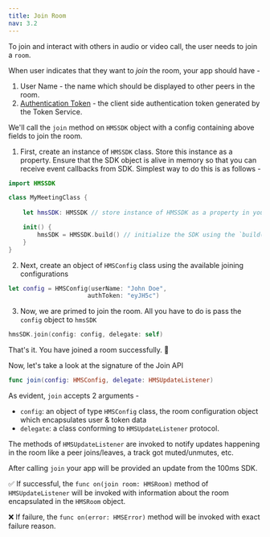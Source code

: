 ---
title: Join Room
nav: 3.2
---

To join and interact with others in audio or video call, the user needs to join a `room`.

When user indicates that they want to _join_ the room, your app should have -

1. User Name - the name which should be displayed to other peers in the room.
2. [Authentication Token](../guides/token) - the client side authentication token generated by the Token Service.

We'll call the `join` method on `HMSSDK` object with a config containing above fields to join the room.

1. First, create an instance of `HMSSDK` class. Store this instance as a property. Ensure that the SDK object is alive in memory so that you can receive event callbacks from SDK. Simplest way to do this is as follows -
```swift
import HMSSDK

class MyMeetingClass {
    
    let hmsSDK: HMSSDK // store instance of HMSSDK as a property in your class

    init() {
        hmsSDK = HMSSDK.build() // initialize the SDK using the `build()` class function
    }
}
```

2. Next, create an object of `HMSConfig` class using the available joining configurations
```swift
let config = HMSConfig(userName: "John Doe",
                      authToken: "eyJH5c")
```

3. Now, we are primed to join the room. All you have to do is pass the `config` object to `hmsSDK`
```swift
hmsSDK.join(config: config, delegate: self)
```

That's it. You have joined a room successfully. 🥳

Now, let's take a look at the signature of the Join API
```swift
func join(config: HMSConfig, delegate: HMSUpdateListener)
```
As evident, `join` accepts 2 arguments - 
- `config`: an object of type `HMSConfig` class, the room configuration object which encapsulates user & token data
- `delegate`: a class conforming to `HMSUpdateListener` protocol. 

The methods of `HMSUpdateListener` are invoked to notify updates happening in the room like a peer joins/leaves, a track got muted/unmutes, etc.

After calling `join` your app will be provided an update from the 100ms SDK.

✅ If successful, the `func on(join room: HMSRoom)` method of `HMSUpdateListener` will be invoked with information about the room encapsulated in the `HMSRoom` object. 

❌ If failure, the `func on(error: HMSError)` method will be invoked with exact failure reason. 
